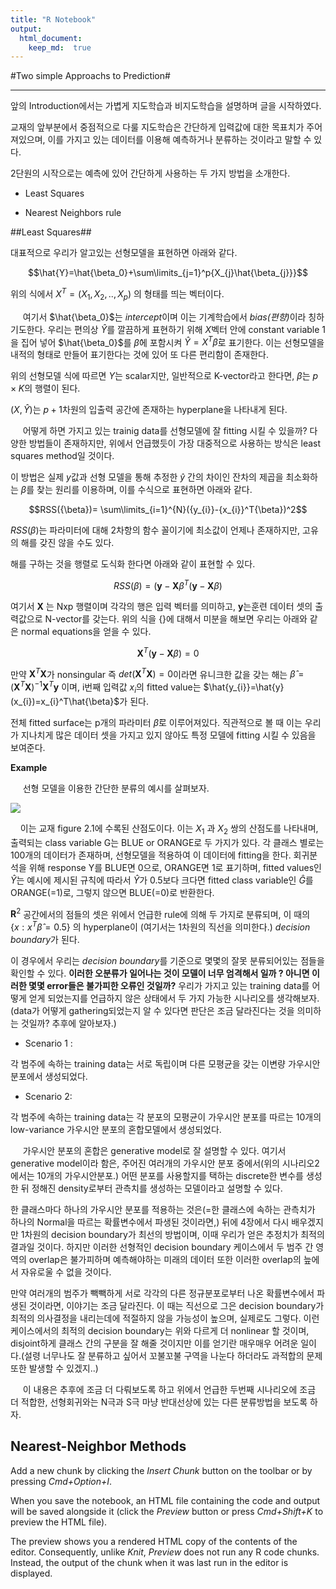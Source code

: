 ```yaml
---
title: "R Notebook"
output: 
  html_document:
    keep_md:  true
---
```

#Two simple Approachs to Prediction#

---

앞의 Introduction에서는 가볍게 지도학습과 비지도학습을 설명하며 글을 시작하였다.

교재의 앞부분에서 중점적으로 다룰 지도학습은 간단하게 입력값에 대한 목표치가 주어져있으며, 이를 가지고 있는 데이터를 이용해 예측하거나 분류하는 것이라고 말할 수 있다.

2단원의 시작으로는 예측에 있어 간단하게 사용하는 두 가지 방법을 소개한다.

* Least Squares

* Nearest Neighbors rule


##Least Squares##



 대표적으로 우리가 알고있는 선형모델을 표현하면 아래와 같다.

$$\hat{Y}=\hat{\beta_0}+\sum\limits_{j=1}^p{X_{j}\hat{\beta_{j}}}$$

위의 식에서 $X^T = (X_1,X_2,..,X_{p})$ 의 형태를 띄는 벡터이다.


 &nbsp;&nbsp;&nbsp;&nbsp; 여기서 $\hat{\beta_0}$는 *intercept*이며 이는 기계학습에서 *bias(편향)*이라 칭하기도한다. 우리는 편의상 $\hat{Y}$를 깔끔하게 표현하기 위해 ${X}$벡터 안에 constant variable 1을 집어 넣어 $\hat{\beta_0}$를 $\hat{\beta}$에 포함시켜 
 $\hat{Y}={X}^T\hat{\beta}$로 표기한다. 이는 선형모델을 내적의 형태로 만들어 표기한다는 것에 있어 또 다른 편리함이 존재한다.
 
 위의 선형모델 식에 따르면 ${Y}$는 scalar지만, 일반적으로 K-vector라고 한다면, ${\beta}$는 $p\times{K}$의 행렬이 된다.
 
 $({X},{\hat{Y}})$는 $p+1$차원의 입출력 공간에 존재하는 hyperplane을 나타내게 된다.
 
&nbsp;&nbsp;&nbsp;&nbsp; 어떻게 하면 가지고 있는 trainig data를 선형모델에 잘 fitting 시킬 수 있을까? 다양한 방법들이 존재하지만, 위에서 언급했듯이 가장 대중적으로 사용하는 방식은 least squares method일 것이다.

 이 방법은 실제 ${y}$값과 선형 모델을 통해 추정한 ${\hat{y}}$ 간의 차이인 잔차의 제곱을 최소화하는 ${\beta}$를 찾는 원리를 이용하며, 이를 수식으로 표현하면 아래와 같다.
 
 $$RSS({\beta})= \sum\limits_{i=1}^{N}({y_{i}}-{x_{i}}^T{\beta})^2$$
 
 
 $RSS({\beta})$는 파라미터에 대해 2차항의 함수 꼴이기에 최소값이 언제나 존재하지만, 고유의 해를 갖진 않을 수도 있다. 
 
 해를 구하는 것을 행렬로 도식화 한다면 아래와 같이 표현할 수 있다.
 
 $$RSS({\beta})=(\mathbf{y}-\mathbf{X}{\beta}^T(\mathbf{y}-\mathbf{X}{\beta})$$
 
 여기서 **X** 는 Nxp 행렬이며 각각의 행은 입력 벡터를 의미하고, **y**는훈련 데이터 셋의 출력값으로 N-vector를 갖는다. 위의 식을 {\beta}에 대해서 미분을 해보면 우리는  아래와 같은 normal equations을 얻을 수 있다.
 
 $$\mathbf{X}^T(\mathbf{y}-\mathbf{X}{\beta})=0$$

 만약 $\mathbf{X}^T\mathbf{X}$가 nonsingular 즉 $det(\mathbf{X}^T\mathbf{X})=0$이라면 유니크한 값을 갖는 해는 ${\hat{\beta}}=(\mathbf{X}^T\mathbf{X})^{-1}\mathbf{X}^T\mathbf{y}$ 이며, i번째 입력값 ${x_{i}}$의 fitted value는 $\hat{y_{i}}=\hat{y}(x_{i})=x_{i}^T\hat{\beta}$가 된다.


 전체 fitted surface는 p개의 파라미터 $\hat{\beta}$로 이루어져있다. 직관적으로 볼 때 이는 우리가 지나치게 많은 데이터 셋을 가지고 있지 않아도 특정 모델에  fitting 시킬 수 있음을 보여준다.

**Example**


&nbsp;&nbsp;&nbsp;&nbsp; 선형 모델을 이용한 간단한 분류의 예시를 살펴보자.

 ![](2_photo1.png)

 &nbsp;&nbsp;&nbsp;&nbsp;이는 교재 figure 2.1에 수록된 산점도이다. 이는 $X_1$ 과 $X_2$ 쌍의 산점도를 나타내며, 출력되는 class variable G는 BLUE or ORANGE로 두 가지가 있다. 각 클래스 별로는 100개의 데이터가 존재하며, 선형모델을 적용하여 이 데이터에 fitting을 한다. 회귀분석을 위해 response Y를 BLUE면 0으로, ORANGE면 1로 표기하며, fitted values인 $\hat{Y}$는 예시에 제시된 규칙에 따라서 $\hat{Y}$가 0.5보다 크다면 fitted class variable인 $\hat{G}$를 ORANGE(=1)로, 그렇지 않으면 BLUE(=0)로 반환한다.
 
 $\mathbf{R}^2$ 공간에서의 점들의 셋은 위에서 언급한 rule에 의해 두 가지로 분류되며, 이 때의 ${\{x: x^T{\hat{\beta}}=0.5}\}$ 의 hyperplane이 (여기서는 1차원의 직선을 의미한다.) *decision boundary*가 된다.
 
이 경우에서 우리는 *decision boundary*를 기준으로 몇몇의 잘못 분류되어있는 점들을 확인할 수 있다. **이러한 오분류가 일어나는 것이 모델이 너무 엄격해서 일까 ? 아니면 이러한 몇몇 error들은 불가피한 오류인 것일까?** 우리가 가지고 있는 training data를 어떻게 얻게 되었는지를 언급하지 않은 상태에서 두 가지 가능한 시나리오를 생각해보자.(data가 어떻게 gathering되었는지 알 수 있다면 판단은 조금 달라진다는 것을 의미하는 것일까? 추후에 알아보자.)


* Scenario 1 :

각 범주에 속하는 training data는 서로 독립이며 다른 모평균을 갖는 이변량 가우시안 분포에서 생성되었다.


* Scenario 2:

각 범주에 속하는 training data는 각 분포의 모평균이 가우시안 분포를 따르는 10개의 low-variance 가우시안 분포의 혼합모델에서 생성되었다.

&nbsp;&nbsp;&nbsp;&nbsp; 가우시안 분포의 혼합은 generative model로 잘 설명할 수 있다. 여기서 generative model이라 함은, 주어진 여러개의 가우시안 분포 중에서(위의 시나리오2에서는 10개의 가우시안분포.) 어떤 분포를 사용할지를 택하는 discrete한 변수를 생성한 뒤 정해진 density로부터 관측치를 생성하는 모델이라고 설명할 수 있다. 

한 클래스마다 하나의 가우시안 분포를 적용하는 것은(=한 클래스에 속하는 관측치가 하나의 Normal을 따르는 확률변수에서 파생된 것이라면,) 뒤에 4장에서 다시 배우겠지만 1차원의 decision boundary가 최선의 방법이며, 이때 우리가 얻은 추정치가 최적의 결과일 것이다. 하지만 이러한 선형적인 decision boundary 케이스에서 두 범주 간 영역의 overlap은 불가피하며 예측해야하는 미래의 데이터 또한 이러한 overlap의 늪에서 자유로울 수 없을 것이다.

 만약 여러개의 범주가 빽빽하게 서로 각각의 다른 정규분포로부터 나온 확률변수에서 파생된 것이라면, 이야기는 조금 달라진다. 이 때는 직선으로 그은 decision boundary가 최적의 의사결정을 내리는데에 적절하지 않을 가능성이 높으며, 실제로도 그렇다. 이런 케이스에서의 최적의 decision boundary는 위와 다르게 더 nonlinear 할 것이며, disjoint하게 클래스 간의 구분을 잘 해줄 것이지만 이를 얻기란 매우매우 어려운 일이다.(설령 너무나도 잘 분류하고 싶어서 꼬불꼬불 구역을 나눈다 하더라도 과적합의 문제 또한 발생할 수 있겠지..)
 
 
 &nbsp;&nbsp;&nbsp;&nbsp; 이 내용은 추후에 조금 더 다뤄보도록 하고 위에서 언급한 두번째 시나리오에 조금 더 적합한, 선형회귀와는 N극과 S극 마냥 반대선상에 있는 다른 분류방법을 보도록 하자.
 
## Nearest-Neighbor Methods ##
 
 


 
 








Add a new chunk by clicking the *Insert Chunk* button on the toolbar or by pressing *Cmd+Option+I*.

When you save the notebook, an HTML file containing the code and output will be saved alongside it (click the *Preview* button or press *Cmd+Shift+K* to preview the HTML file). 

The preview shows you a rendered HTML copy of the contents of the editor. Consequently, unlike *Knit*, *Preview* does not run any R code chunks. Instead, the output of the chunk when it was last run in the editor is displayed.

